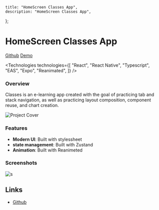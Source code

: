 

    title: "HomeScreen Classes App",
    description: "HomeScreen Classes App",
};



# HomeScreen Classes App

[Github](https://github.com/geniilsonfernandes/classes-app) [Demo](https://symphonious-clafoutis-b4201c.netlify.app/)


<Technologies
  technologies={[
    "React",
    "React Native",
    "Typescript",
    "EAS",
    "Expo",
    "Reanimated",
  ]}
/>

### Overview

Classes is an e-learning app created with the goal of practicing tab and stack navigation, as well as practicing layout composition, component reuse, and chart creation.

![Project Cover](https://res.cloudinary.com/dbpayojb3/image/upload/v1745870147/portfolio/classes_cover.png)

### Features
- **Modern UI**: Built with stylessheet
- **state management**: Built with Zustand
- **Animation**: Built with Reanimeted


### Screenshots

![s](https://res.cloudinary.com/dbpayojb3/image/upload/v1745871364/portfolio/y4mwbgsp6xfxyjzyshkk.png)




## Links

- [Github](https://github.com/brunocarvalho/zephyr)